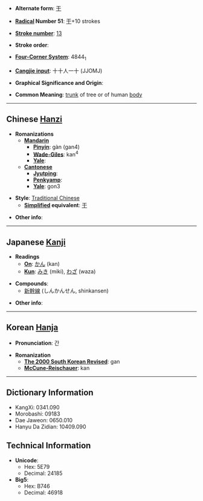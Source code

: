 * '''Alternate form''': [[干]]

* '''[[Wiktionary:Chinese radical index| Radical]] Number 51''': [[Wiktionary:Chinese radical index 干|干]]+10 strokes

* '''[[Wiktionary:Chinese total strokes index|Stroke number]]''': [[Wiktionary:Chinese total strokes index 13|13]]

* '''Stroke order''': 

* '''[[Wiktionary:Chinese four corner index|Four-Corner System]]''': 4844<sub>1</sub>

* '''[[Wiktionary:Chinese Cangjie index|Cangjie input]]''': 十十人一十 (JJOMJ)

* '''Graphical Significance and Origin''': 

* '''Common Meaning''': [[trunk]] of tree or of human [[body]]

----

== Chinese [[Hanzi]] ==

* '''Romanizations'''
** '''[[Mandarin]]'''
*** '''[[Pinyin]]''': gàn (gan4)
*** '''[[Wade-Giles]]''': kan<sup>4</sup>
*** '''[[Yale]]''': 
** '''[[Cantonese]]'''
*** '''[[Jyutping]]''':
*** '''[[Penkyamp]]''': 
*** '''[[Yale]]''': gon3

* '''Style''': [[Traditional Chinese]] 
** '''[[Simplified Chinese|Simplified]] equivalent''': [[干]]

* '''Other info''': 

----

== Japanese [[Kanji]] ==

* '''Readings'''
** '''[[On]]''': [[かん]] (kan)
** '''[[Kun]]''': [[みき]] (miki), [[わざ]] (waza)

* '''Compounds''':
** [[新幹線]] (しんかんせん, shinkansen)

* '''Other info''':  

----

== Korean [[Hanja]] ==

* '''Pronunciation''': 간

* '''Romanization'''
** '''[[The 2000 South Korean Revised Romanization|The 2000 South Korean Revised]]''': gan
** '''[[McCune-Reischauer]]''': kan

----

== Dictionary Information ==

* KangXi: 0341.090
* Morobashi: 09183
* Dae Jaweon: 0650.010
* Hanyu Da Zidian: 10409.090

== Technical Information ==

* '''Unicode''':
** Hex: 5E79
** Decimal: 24185
* '''Big5''':
** Hex: B746
** Decimal: 46918